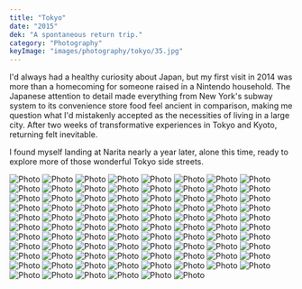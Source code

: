 ```yaml
---
title: "Tokyo"
date: "2015"
dek: "A spontaneous return trip."
category: "Photography"
keyImage: "images/photography/tokyo/35.jpg"
---
```


I'd always had a healthy curiosity about Japan, but my first visit in 2014 was more than a homecoming for someone raised in a Nintendo household. The Japanese attention to detail made everything from New York's subway system to its convenience store food feel ancient in comparison, making me question what I'd mistakenly accepted as the necessities of living in a large city. After two weeks of transformative experiences in Tokyo and Kyoto, returning felt inevitable.

I found myself landing at Narita nearly a year later, alone this time, ready to explore more of those wonderful Tokyo side streets.

<ArticleMedia>
    <Image src="images/photography/tokyo/2.jpg" alt="Photo" />
</ArticleMedia>

<ArticleMedia>
    <Image src="images/photography/tokyo/3.jpg" alt="Photo" />
</ArticleMedia>

<ArticleMedia>
    <Image src="images/photography/tokyo/26.jpg" alt="Photo" />
</ArticleMedia>

<ArticleMedia>
    <Grid tight>
        <Image src="images/photography/tokyo/74.jpg" alt="Photo" />
        <Image src="images/photography/tokyo/66.jpg" alt="Photo" />
    </Grid>
</ArticleMedia>

<ArticleMedia>
    <Image src="images/photography/tokyo/42.jpg" alt="Photo" />
</ArticleMedia>

<ArticleMedia>
    <Image src="images/photography/tokyo/8.jpg" alt="Photo" />
</ArticleMedia>

<ArticleMedia>
    <Image src="images/photography/tokyo/29.jpg" alt="Photo" />
</ArticleMedia>

<ArticleMedia>
    <Grid tight>
        <Image src="images/photography/tokyo/43.jpg" alt="Photo" />
        <Image src="images/photography/tokyo/62.jpg" alt="Photo" />
    </Grid>
</ArticleMedia>

<ArticleMedia>
    <Image src="images/photography/tokyo/25.jpg" alt="Photo" />
</ArticleMedia>

<ArticleMedia>
    <Grid tight>
        <Image src="images/photography/tokyo/7.jpg" alt="Photo" />
        <Image src="images/photography/tokyo/68.jpg" alt="Photo" />
    </Grid>
</ArticleMedia>

<ArticleMedia>
    <Image src="images/photography/tokyo/22.jpg" alt="Photo" />
</ArticleMedia>

<ArticleMedia>
    <Grid tight>
        <Image src="images/photography/tokyo/53.jpg" alt="Photo" />
        <Image src="images/photography/tokyo/78.jpg" alt="Photo" />
    </Grid>
</ArticleMedia>

<ArticleMedia>
    <Image src="images/photography/tokyo/32.jpg" alt="Photo" />
</ArticleMedia>

<ArticleMedia>
    <Grid tight>
        <Image src="images/photography/tokyo/49.jpg" alt="Photo" />
        <Image src="images/photography/tokyo/54.jpg" alt="Photo" />
    </Grid>
</ArticleMedia>

<ArticleMedia>
    <Image src="images/photography/tokyo/4.jpg" alt="Photo" />
</ArticleMedia>

<ArticleMedia>
    <Image src="images/photography/tokyo/88.jpg" alt="Photo" />
</ArticleMedia>

<ArticleMedia>
    <Image src="images/photography/tokyo/85.jpg" alt="Photo" />
</ArticleMedia>

<ArticleMedia>
    <Grid tight>
        <Image src="images/photography/tokyo/18.jpg" alt="Photo" />
        <Image src="images/photography/tokyo/81.jpg" alt="Photo" />
    </Grid>
</ArticleMedia>

<ArticleMedia>
    <Image src="images/photography/tokyo/12.jpg" alt="Photo" />
</ArticleMedia>

<ArticleMedia>
    <Grid tight>
        <Image src="images/photography/tokyo/52.jpg" alt="Photo" />
        <Image src="images/photography/tokyo/58.jpg" alt="Photo" />
    </Grid>
</ArticleMedia>

<ArticleMedia>
    <Image src="images/photography/tokyo/9.jpg" alt="Photo" />
</ArticleMedia>

<ArticleMedia>
    <Grid tight>
        <Image src="images/photography/tokyo/21.jpg" alt="Photo" />
        <Image src="images/photography/tokyo/24.jpg" alt="Photo" />
    </Grid>
</ArticleMedia>

<ArticleMedia>
    <Image src="images/photography/tokyo/28.jpg" alt="Photo" />
</ArticleMedia>

<ArticleMedia>
    <Image src="images/photography/tokyo/82.jpg" alt="Photo" />
</ArticleMedia>

<ArticleMedia>
    <Grid tight>
        <Image src="images/photography/tokyo/48.jpg" alt="Photo" />
        <Image src="images/photography/tokyo/60.jpg" alt="Photo" />
    </Grid>
</ArticleMedia>

<ArticleMedia>
    <Image src="images/photography/tokyo/15.jpg" alt="Photo" />
</ArticleMedia>

<ArticleMedia>
    <Image src="images/photography/tokyo/71.jpg" alt="Photo" />
</ArticleMedia>

<ArticleMedia>
    <Image src="images/photography/tokyo/70.jpg" alt="Photo" />
</ArticleMedia>

<ArticleMedia>
    <Grid tight>
        <Image src="images/photography/tokyo/17.jpg" alt="Photo" />
        <Image src="images/photography/tokyo/39.jpg" alt="Photo" />
    </Grid>
</ArticleMedia>

<ArticleMedia>
    <Image src="images/photography/tokyo/14.jpg" alt="Photo" />
</ArticleMedia>

<ArticleMedia>
    <Grid tight>
        <Image src="images/photography/tokyo/61.jpg" alt="Photo" />
        <Image src="images/photography/tokyo/65.jpg" alt="Photo" />
    </Grid>
</ArticleMedia>

<ArticleMedia>
    <Image src="images/photography/tokyo/31.jpg" alt="Photo" />
</ArticleMedia>

<ArticleMedia>
    <Image src="images/photography/tokyo/89.jpg" alt="Photo" />
</ArticleMedia>

<ArticleMedia>
    <Grid tight>
        <Image src="images/photography/tokyo/72.jpg" alt="Photo" />
        <Image src="images/photography/tokyo/73.jpg" alt="Photo" />
    </Grid>
</ArticleMedia>

<ArticleMedia>
    <Image src="images/photography/tokyo/19.jpg" alt="Photo" />
</ArticleMedia>

<ArticleMedia>
    <Grid tight>
        <Image src="images/photography/tokyo/86.jpg" alt="Photo" />
        <Image src="images/photography/tokyo/87.jpg" alt="Photo" />
    </Grid>
</ArticleMedia>

<ArticleMedia>
    <Image src="images/photography/tokyo/80.jpg" alt="Photo" />
</ArticleMedia>

<ArticleMedia>
    <Grid tight>
        <Image src="images/photography/tokyo/47.jpg" alt="Photo" />
        <Image src="images/photography/tokyo/37.jpg" alt="Photo" />
    </Grid>
</ArticleMedia>

<ArticleMedia>
    <Image src="images/photography/tokyo/69.jpg" alt="Photo" />
</ArticleMedia>

<ArticleMedia>
    <Grid tight>
        <Image src="images/photography/tokyo/20.jpg" alt="Photo" />
        <Image src="images/photography/tokyo/46.jpg" alt="Photo" />
    </Grid>
</ArticleMedia>

<ArticleMedia>
    <Image src="images/photography/tokyo/64.jpg" alt="Photo" />
</ArticleMedia>

<ArticleMedia>
    <Image src="images/photography/tokyo/16.jpg" alt="Photo" />
</ArticleMedia>

<ArticleMedia>
    <Image src="images/photography/tokyo/84.jpg" alt="Photo" />
</ArticleMedia>

<ArticleMedia>
    <Grid tight>
        <Image src="images/photography/tokyo/63.jpg" alt="Photo" />
        <Image src="images/photography/tokyo/79.jpg" alt="Photo" />
    </Grid>
</ArticleMedia>

<ArticleMedia>
    <Image src="images/photography/tokyo/6.jpg" alt="Photo" />
</ArticleMedia>

<ArticleMedia>
    <Image src="images/photography/tokyo/41.jpg" alt="Photo" />
</ArticleMedia>

<ArticleMedia>
    <Image src="images/photography/tokyo/23.jpg" alt="Photo" />
</ArticleMedia>

<ArticleMedia>
    <Grid tight>
        <Image src="images/photography/tokyo/77.jpg" alt="Photo" />
        <Image src="images/photography/tokyo/76.jpg" alt="Photo" />
    </Grid>
</ArticleMedia>

<ArticleMedia>
    <Image src="images/photography/tokyo/1.jpg" alt="Photo" />
</ArticleMedia>

<ArticleMedia>
    <Grid tight>
        <Image src="images/photography/tokyo/83.jpg" alt="Photo" />
        <Image src="images/photography/tokyo/44.jpg" alt="Photo" />
    </Grid>
</ArticleMedia>

<ArticleMedia>
    <Image src="images/photography/tokyo/36.jpg" alt="Photo" />
</ArticleMedia>

<ArticleMedia>
    <Image src="images/photography/tokyo/30.jpg" alt="Photo" />
</ArticleMedia>

<ArticleMedia>
    <Image src="images/photography/tokyo/10.jpg" alt="Photo" />
</ArticleMedia>

<ArticleMedia>
    <Grid tight>
        <Image src="images/photography/tokyo/45.jpg" alt="Photo" />
        <Image src="images/photography/tokyo/55.jpg" alt="Photo" />
    </Grid>
</ArticleMedia>

<ArticleMedia>
    <Image src="images/photography/tokyo/38.jpg" alt="Photo" />
</ArticleMedia>

<ArticleMedia>
    <Image src="images/photography/tokyo/11.jpg" alt="Photo" />
</ArticleMedia>

<ArticleMedia>
    <Grid tight>
        <Image src="images/photography/tokyo/59.jpg" alt="Photo" />
        <Image src="images/photography/tokyo/50.jpg" alt="Photo" />
    </Grid>
</ArticleMedia>

<ArticleMedia>
    <Image src="images/photography/tokyo/75.jpg" alt="Photo" />
</ArticleMedia>

<ArticleMedia>
    <Image src="images/photography/tokyo/40.jpg" alt="Photo" />
</ArticleMedia>

<ArticleMedia>
    <Image src="images/photography/tokyo/34.jpg" alt="Photo" />
</ArticleMedia>

<ArticleMedia>
    <Grid tight>
        <Image src="images/photography/tokyo/51.jpg" alt="Photo" />
        <Image src="images/photography/tokyo/57.jpg" alt="Photo" />
    </Grid>
</ArticleMedia>

<ArticleMedia>
    <Image src="images/photography/tokyo/33.jpg" alt="Photo" />
</ArticleMedia>

<ArticleMedia>
    <Image src="images/photography/tokyo/13.jpg" alt="Photo" />
</ArticleMedia>

<ArticleMedia>
    <Image src="images/photography/tokyo/5.jpg" alt="Photo" />
</ArticleMedia>

<ArticleMedia>
    <Image src="images/photography/tokyo/67.jpg" alt="Photo" />
</ArticleMedia>